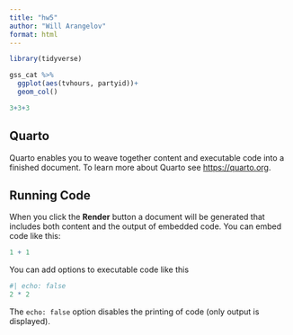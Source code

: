 ```yaml
---
title: "hw5"
author: "Will Arangelov"
format: html
---
```

```r
library(tidyverse)
```
```r
gss_cat %>% 
  ggplot(aes(tvhours, partyid))+
  geom_col()

3+3+3
```



## Quarto

Quarto enables you to weave together content and executable code into a finished document. To learn more about Quarto see <https://quarto.org>.

## Running Code

When you click the **Render** button a document will be generated that includes both content and the output of embedded code. You can embed code like this:

```r
1 + 1
```

You can add options to executable code like this 

```r
#| echo: false
2 * 2
```

The `echo: false` option disables the printing of code (only output is displayed).
